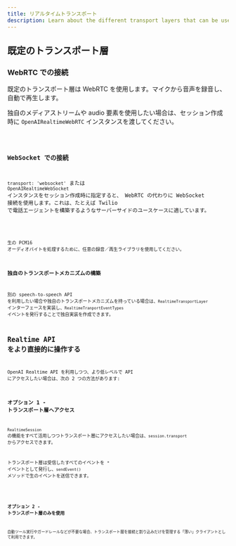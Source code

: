 ```yaml
---
title: リアルタイムトランスポート
description: Learn about the different transport layers that can be used with Realtime Agents.
---
```




## 既定のトランスポート層

### WebRTC での接続

既定のトランスポート層は WebRTC を使用します。マイクから音声を録音し、自動で再生します。

独自のメディアストリームや audio 要素を使用したい場合は、セッション作成時に `OpenAIRealtimeWebRTC` インスタンスを渡してください。

<Code lang="typescript" code={customWebRTCTransportExample} />

### WebSocket での接続

`transport: 'websocket'` または `OpenAIRealtimeWebSocket` インスタンスをセッション作成時に指定すると、 WebRTC の代わりに WebSocket 接続を使用します。これは、たとえば Twilio で電話エージェントを構築するようなサーバーサイドのユースケースに適しています。

<Code lang="typescript" code={websocketSessionExample} />

生の PCM16 オーディオバイトを処理するために、任意の録音／再生ライブラリを使用してください。

### 独自のトランスポートメカニズムの構築

別の speech-to-speech API を利用したい場合や独自のトランスポートメカニズムを持っている場合は、`RealtimeTransportLayer` インターフェースを実装し、`RealtimeTranportEventTypes` イベントを発行することで独自実装を作成できます。

## Realtime API をより直接的に操作する

OpenAI Realtime API を利用しつつ、より低レベルで API にアクセスしたい場合は、次の 2 つの方法があります:

### オプション 1 ‐ トランスポート層へアクセス

`RealtimeSession` の機能をすべて活用しつつトランスポート層にアクセスしたい場合は、`session.transport` からアクセスできます。

トランスポート層は受信したすべてのイベントを `*` イベントとして発行し、`sendEvent()` メソッドで生のイベントを送信できます。

<Code lang="typescript" code={transportEventsExample} />

### オプション 2 ‐ トランスポート層のみを使用

自動ツール実行やガードレールなどが不要な場合、トランスポート層を接続と割り込みだけを管理する「薄い」クライアントとして利用できます。

<Code lang="typescript" code={thinClientExample} />
